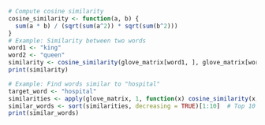 ```r
# Compute cosine similarity
cosine_similarity <- function(a, b) {
  sum(a * b) / (sqrt(sum(a^2)) * sqrt(sum(b^2)))
}
# Example: Similarity between two words
word1 <- "king"
word2 <- "queen"
similarity <- cosine_similarity(glove_matrix[word1, ], glove_matrix[word2, ])
print(similarity)

# Example: Find words similar to "hospital"
target_word <- "hospital"
similarities <- apply(glove_matrix, 1, function(x) cosine_similarity(x, glove_matrix[target_word, ]))
similar_words <- sort(similarities, decreasing = TRUE)[1:10]  # Top 10 similar words
print(similar_words)
```

